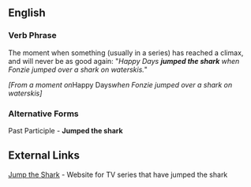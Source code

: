 == English ==

=== Verb Phrase ===

The moment when something (usually in a series) has reached a climax, and will never be as good again: "''Happy Days '''jumped the shark''' when Fonzie jumped over a shark on waterskis.''"

''[From a moment on ''Happy Days'' when Fonzie jumped over a shark on waterskis]''

=== Alternative Forms ===

Past Participle - '''Jumped the shark'''

== External Links ==
[http://www.jumptheshark.com Jump the Shark] - Website for TV series that have jumped the shark